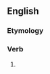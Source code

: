 ==English==

===Etymology===
{{suffix|detest|eth|lang=en}}

===Verb===
{{head|en|verb form}}

# {{en-archaic third-person singular of|detest}}